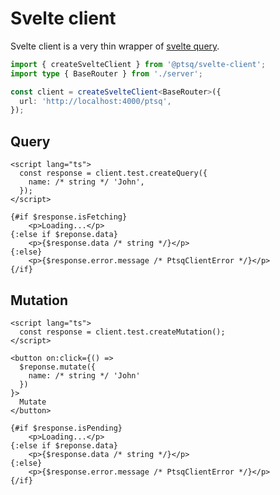 # Svelte client

Svelte client is a very thin wrapper of [svelte query](https://tanstack.com/query/latest).

```ts copy filename="client.ts"
import { createSvelteClient } from '@ptsq/svelte-client';
import type { BaseRouter } from './server';

const client = createSvelteClient<BaseRouter>({
  url: 'http://localhost:4000/ptsq',
});
```

## Query

```tsx copy filename="Component.svelte"
<script lang="ts">
  const response = client.test.createQuery({
    name: /* string */ 'John',
  });
</script>

{#if $response.isFetching}
	<p>Loading...</p>
{:else if $reponse.data}
	<p>{$response.data /* string */}</p>
{:else}
	<p>{$response.error.message /* PtsqClientError */}</p>
{/if}
```

## Mutation

```tsx copy filename="Component.svelte"
<script lang="ts">
  const response = client.test.createMutation();
</script>

<button on:click={() =>
  $reponse.mutate({
    name: /* string */ 'John'
  })
}>
  Mutate
</button>

{#if $response.isPending}
	<p>Loading...</p>
{:else if $reponse.data}
	<p>{$response.data /* string */}</p>
{:else}
	<p>{$response.error.message /* PtsqClientError */}</p>
{/if}
```
